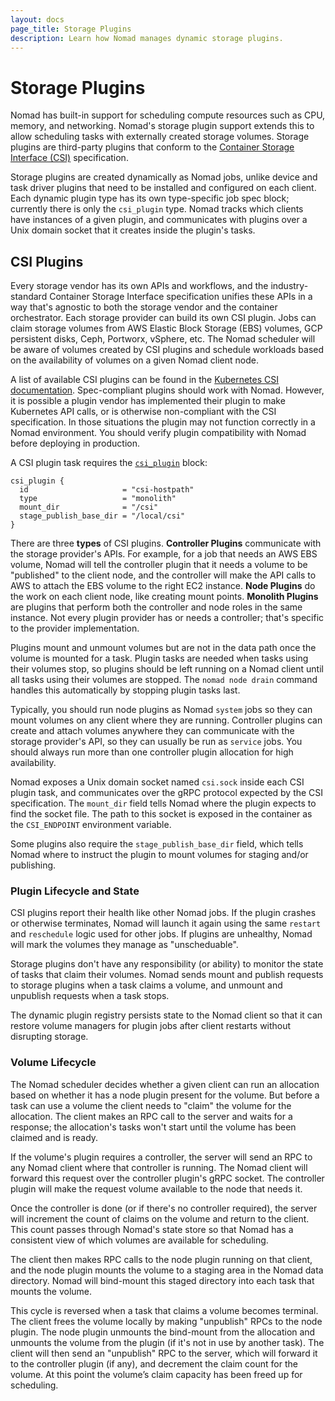 ```yaml
---
layout: docs
page_title: Storage Plugins
description: Learn how Nomad manages dynamic storage plugins.
---
```


# Storage Plugins

Nomad has built-in support for scheduling compute resources such as
CPU, memory, and networking. Nomad's storage plugin support extends
this to allow scheduling tasks with externally created storage
volumes. Storage plugins are third-party plugins that conform to the
[Container Storage Interface (CSI)][csi-spec] specification.

Storage plugins are created dynamically as Nomad jobs, unlike device
and task driver plugins that need to be installed and configured on
each client. Each dynamic plugin type has its own type-specific job
spec block; currently there is only the `csi_plugin` type. Nomad
tracks which clients have instances of a given plugin, and
communicates with plugins over a Unix domain socket that it creates
inside the plugin's tasks.

## CSI Plugins

Every storage vendor has its own APIs and workflows, and the
industry-standard Container Storage Interface specification unifies
these APIs in a way that's agnostic to both the storage vendor and the
container orchestrator. Each storage provider can build its own CSI
plugin. Jobs can claim storage volumes from AWS Elastic Block Storage
(EBS) volumes, GCP persistent disks, Ceph, Portworx, vSphere, etc. The
Nomad scheduler will be aware of volumes created by CSI plugins and
schedule workloads based on the availability of volumes on a given
Nomad client node.

A list of available CSI plugins can be found in the [Kubernetes CSI
documentation][csi-drivers-list]. Spec-compliant plugins should work with Nomad.
However, it is possible a plugin vendor has implemented their plugin to make
Kubernetes API calls, or is otherwise non-compliant with the CSI
specification. In those situations the plugin may not function correctly in a
Nomad environment. You should verify plugin compatibility with Nomad before
deploying in production.

A CSI plugin task requires the [`csi_plugin`][csi_plugin] block:

```hcl
csi_plugin {
  id                     = "csi-hostpath"
  type                   = "monolith"
  mount_dir              = "/csi"
  stage_publish_base_dir = "/local/csi"
}
```

There are three **types** of CSI plugins. **Controller Plugins**
communicate with the storage provider's APIs. For example, for a job
that needs an AWS EBS volume, Nomad will tell the controller plugin
that it needs a volume to be "published" to the client node, and the
controller will make the API calls to AWS to attach the EBS volume to
the right EC2 instance. **Node Plugins** do the work on each client
node, like creating mount points. **Monolith Plugins** are plugins
that perform both the controller and node roles in the same
instance. Not every plugin provider has or needs a controller; that's
specific to the provider implementation.

Plugins mount and unmount volumes but are not in the data path once
the volume is mounted for a task. Plugin tasks are needed when tasks
using their volumes stop, so plugins should be left running on a Nomad
client until all tasks using their volumes are stopped. The `nomad
node drain` command handles this automatically by stopping plugin
tasks last.

Typically, you should run node plugins as Nomad `system` jobs so they
can mount volumes on any client where they are running. Controller
plugins can create and attach volumes anywhere they can communicate
with the storage provider's API, so they can usually be run as
`service` jobs. You should always run more than one controller plugin
allocation for high availability.

Nomad exposes a Unix domain socket named `csi.sock` inside each CSI
plugin task, and communicates over the gRPC protocol expected by the
CSI specification. The `mount_dir` field tells Nomad where the plugin
expects to find the socket file. The path to this socket is exposed in
the container as the `CSI_ENDPOINT` environment variable.

Some plugins also require the `stage_publish_base_dir` field, which
tells Nomad where to instruct the plugin to mount volumes for staging
and/or publishing.

### Plugin Lifecycle and State

CSI plugins report their health like other Nomad jobs. If the plugin
crashes or otherwise terminates, Nomad will launch it again using the
same `restart` and `reschedule` logic used for other jobs. If plugins
are unhealthy, Nomad will mark the volumes they manage as
"unscheduable".

Storage plugins don't have any responsibility (or ability) to monitor
the state of tasks that claim their volumes. Nomad sends mount and
publish requests to storage plugins when a task claims a volume, and
unmount and unpublish requests when a task stops.

The dynamic plugin registry persists state to the Nomad client so that
it can restore volume managers for plugin jobs after client restarts
without disrupting storage.

### Volume Lifecycle

The Nomad scheduler decides whether a given client can run an
allocation based on whether it has a node plugin present for the
volume. But before a task can use a volume the client needs to "claim"
the volume for the allocation. The client makes an RPC call to the
server and waits for a response; the allocation's tasks won't start
until the volume has been claimed and is ready.

If the volume's plugin requires a controller, the server will send an
RPC to any Nomad client where that controller is running. The Nomad
client will forward this request over the controller plugin's gRPC
socket. The controller plugin will make the request volume available
to the node that needs it.

Once the controller is done (or if there's no controller required),
the server will increment the count of claims on the volume and return
to the client. This count passes through Nomad's state store so that
Nomad has a consistent view of which volumes are available for
scheduling.

The client then makes RPC calls to the node plugin running on that
client, and the node plugin mounts the volume to a staging area in
the Nomad data directory. Nomad will bind-mount this staged directory
into each task that mounts the volume.

This cycle is reversed when a task that claims a volume becomes
terminal. The client frees the volume locally by making "unpublish"
RPCs to the node plugin. The node plugin unmounts the bind-mount from
the allocation and unmounts the volume from the plugin (if it's not in
use by another task). The client will then send an "unpublish" RPC to
the server, which will forward it to the controller plugin (if
any), and decrement the claim count for the volume. At this point the
volume’s claim capacity has been freed up for scheduling.

[csi-spec]: https://github.com/container-storage-interface/spec
[csi-drivers-list]: https://kubernetes-csi.github.io/docs/drivers.html
[csi_plugin]: /nomad/docs/job-specification/csi_plugin
